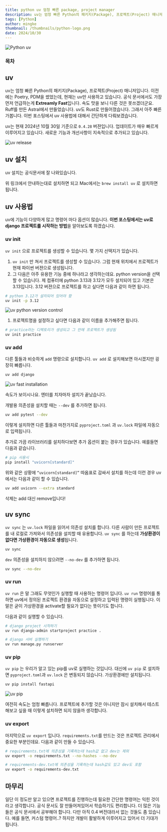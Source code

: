 ```yaml
---
title: python uv 엄청 빠른 package, project manager
description: uv는 엄청 빠른 Python의 패키지(Package), 프로젝트(Project) 매니저입니다. Ruff를 만든 Astral에서 만들었습니다. uv도 Rust로 만들어졌습니다. 그래서 아주 빠른가봅니다. 이번 포스팅에서 uv 사용법에 대해서 간단하게 다뤄보겠습니다.
tags: [Python]
author: mingke
thumbnail: /thumbnails/python-logo.png
date: 2024/10/30
---
```


<Image src="/thumbnails/python-logo.png" alt="Python uv" />

### 목차

## uv

uv는 엄청 빠른 Python의 패키지(Package), 프로젝트(Project) 매니저입니다. 이전에는 Poetry, PDM을 썼었는데, 현재는 uv만 사용하고 있습니다. 공식 문서에서도 가장 먼저 언급하는게 **Extreamly Fast**입니다. 속도 맛을 보니 다른 것은 못쓰겠더군요. Ruff를 만든 Astral에서 만들었습니다. uv도 Rust로 만들어졌습니다. 그래서 아주 빠른가봅니다. 이번 포스팅에서 uv 사용법에 대해서 간단하게 다뤄보겠습니다.

uv는 현재 2024년 10월 30일 기준으로 `0.4.28` 버젼입니다. 업데이트가 매우 빠르게 이루어지고 있습니다. 새로운 기능과 개선사항이 지속적으로 추가되고 있습니다.

<Image
  src="/python-uv/0.png"
  alt="uv release"
  caption="uv는 빠르게 업데이트 되는 중이네요"
  fullWidth={false}
/>

## uv 설치

uv 설치는 공식문서에 잘 나와있습니다.

<Link url="https://docs.astral.sh/uv/#getting-started" />

위 링크에서 안내하는대로 설치하면 되고 Mac에서는 `brew install uv` 로 설치하면 됩니다.

## uv 사용법

uv에 기능이 다양하게 많고 명령어 마다 옵션이 많습니다. **이번 포스팅에서는 uv로 django 프로젝트를 시작하는 방법**을 알아보도록 하겠습니다.

### uv init

`uv init` 으로 프로젝트를 생성할 수 있습니다. 몇 가지 선택지가 있습니다.

1. `uv init` 만 쳐서 프로젝트를 생성할 수 있습니다. 그럼 현재 위치에서 프로젝트가 현재 파이썬 버젼으로 생성됩니다.
2. 그 다음은 아주 유용한 기능 중에 하나라고 생각하는데요. python version을 선택할 수 있습니다. 제 컴퓨터에 python 3.13과 3.12가 모두 설치되어 있고 기본은 3.13입니다. 3.12 버젼으로 프로젝트를 하고 싶다면 다음과 같이 하면 됩니다.

```bash
# python 3.12가 설치되어 있어야 함
uv init -p 3.12
```

<Image
  src="/python-uv/01.png"
  alt="uv python version control"
  caption="uv로 python 버젼 쉽게 바꾸기 가능"
  fullWidth={false}
/>

1. 프로젝트명을 설정하고 싶다면 다음과 같이 이름을 추가해주면 됩니다.

```bash
# practice라는 디렉토리가 생성되고 그 안에 프로젝트가 생성됨
uv init practice
```

### uv add

다른 툴들과 비슷하게 `add` 명령으로 설치합니다. `uv add` 로 설치해보면 아시겠지만 굉장히 빠릅니다.

```bash
uv add django
```

<Image src="/python-uv/02.png" alt="uv fast installation" caption="uv의 빠른 설치 속도" />

속도가 보이시나요. 엔터를 치자마자 설치가 끝났습니다.

개발용 의존성을 설치할 때는 `--dev` 를 추가하면 됩니다.

```bash
uv add pytest --dev
```

이렇게 설치하면 다른 툴들과 마찬가지로 `pyproject.toml` 과 `uv.lock` 파일에 자동으로 입력됩니다.

추가로 가끔 라이브러리를 설치하다보면 추가 옵션이 붙는 경우가 있습니다. 예를들면 다음과 같습니다.

```bash
# pip 사용시
pip install "uvicorn[standard]"
```

위와 같은 상황에 `“uvicorn[standard]”` 따옴표로 감싸서 설치를 하는데 이런 경우 uv에서는 다음과 같이 할 수 있습니다.

```bash
uv add uvicorn --extra standard
```

<Callout emoji="💡">삭제는 add 대신 remove입니다!</Callout>

## uv sync

`uv sync` 는 `uv.lock` 파일을 읽어서 의존성 설치를 합니다. 다른 사람이 만든 프로젝트를 내 로컬로 가져와서 의존성을 설치할 때 유용합니다. `uv sync` 를 하는데 **가상환경이 없다면 가상환경이 자동으로 생성**됩니다.

```bash
uv sync
```

`dev` 의존성을 설치하지 않으려면 `--no-dev` 를 추가하면 됩니다.

```bash
uv sync --no-dev
```

### uv run

`uv run` 은 말 그래도 무엇인가 실행할 때 사용하는 명령어 입니다. `uv run` 명령어를 통하면 uv에서 정의된 프로젝트 환경을 자동으로 설정하고 입력된 명령이 실행됩니다. 이 말은 굳이 가상환경을 activate할 필요가 없다는 뜻이기도 합니다.

다음과 같이 실행할 수 있습니다.

```bash
# django project 시작하기
uv run django-admin startproject practice .

# django 서버 실행하기
uv run manage.py runserver
```

### uv pip

`uv pip` 는 우리가 알고 있는 pip를 uv로 실행하는 것입니다. 대신에 `uv pip` 로 설치하면 `pyproject.toml`과 `uv.lock` 은 변동되지 않습니다. 가상환경에만 설치됩니다.

```bash
uv pip install fastapi
```

<Image src="/python-uv/03.png" alt="uv pip" caption="uv pip로 설치하기" fullWidth={false} />

여전히 속도는 엄청 빠릅니다. 프로젝트에 추가할 것은 아니지만 잠시 설치해서 테스트해보고 싶을 때 이렇게 설치하면 되지 않을까 생각합니다.

### uv export

마지막으로 `uv export` 입니다. `requirements.txt`를 만드는 것은 프로젝트 관리에서 중요한 부분인데요. 다음과 같이 만들 수 있습니다.

```bash
# requirements.txt에 의존성을 기록하는데 hash값 없고 dev는 제외
uv export -o requirements.txt --no-hashes --no-dev

# requirements-dev.txt에 의존성을 기록하는데 hash값도 있고 dev도 포함
uv export -o requirements-dev.txt
```

## 마무리

일단 이 정도만 알고 있으면 프로젝트를 진행하는데 필요한 간단한 명령어는 익힌 것이라고 생각합니다. 공식 문서도 잘 만들어져있어서 학습하기도 편리합니다. 더 많은 기능들은 공식 문서에서 공부해야 합니다. 다만 아직 0.4 버전대라서 없는 것들도 좀 있습니다. 예를 들면, 커스텀 명령어..? 하지만 개발이 활발하게 이루어지고 있어서 더 기대가 됩니다.

<Link url="https://docs.astral.sh/uv/" />

<Link url="https://chaechae.life/blog/ruff-linter-formatter" />
